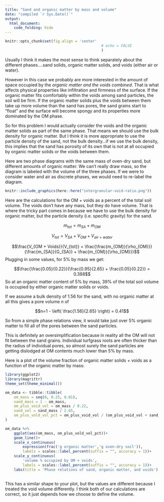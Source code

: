 ```yaml
---
title: "Sand and organic matter by mass and volume"
date: "compiled `r Sys.Date()`"
output: 
  html_document:
    code_folding: hide
---
```



```r
knitr::opts_chunk$set(fig.align = 'center'
											# echo = FALSE
											)
```


Usually I think it makes the most sense to think separately about the different phases....sand solids, organic matter solids, and voids (either air or water).

However in this case we probably are more interested in the amount of space occupied by the _organic matter and the voids combined_. That is what affects physical properties like infiltration and firmness of the surface. If the organic matter fits comfortably within the voids among sand particles, the soil will be firm. If the organic matter solids plus the voids between them take up more volume than the sand has pores, the sand grains start to "float" and the surface will become spongy and its properties more dominated by the OM phase. 


So for this problem I would actually consider the voids and the organic matter solids as part of the same phase. That means we should use the bulk density for organic matter. But I think it is more appropriate to use the particle density of the sand, not the bulk density...if we use the bulk density, this implies that the sand has porosity of its own that is not at all occupied by organic matter solids or the voids between them.


Here are two phase diagrams with the same mass of oven-dry sand, but different amounts of organic matter. We can't really draw mass, so the diagram is labeled with the volume of the three phases. If we were to consider water and air as discrete phases, we would need to re-label the diagram. 

```r
knitr::include_graphics(here::here("intergranular-void-ratio.png"))
```


Here are the calculations for the OM + voids as a percent of the total soil volume. The voids don't have any mass, but they do have volume. That is where the tricky part comes in because we have to use the bulk density for organic matter, but the particle density (i.e. specific gravity) for the sand.


$$m_{tot} = m_{SA} + m_{OM}$$ 

$$V_{tot} = V_{SA} + V_{OM} + V_{air~+~water}$$


$$\frac{V_{OM + Voids}}{V_{tot}} = \frac{\frac{m_{OM}}{\rho_{OM}}}{\frac{m_{SA}}{G_{SA}} + \frac{m_{OM}}{\rho_{OM}}}$$
Plugging in some values, for 5% by mass we get:


$$\frac{\frac{0.05}{0.22}}{\frac{0.95}{2.65} + \frac{0.05}{0.22}} = 0.388$$
So at an organic matter content of 5% by mass, 39% of the total soil volume is occupied by either organic matter solids or voids. 


If we assume a bulk density of 1.56 for the sand, with no organic matter at all this gives a pore volume $n$  of

$$n=1 - \left( \frac{1.56}{2.65} \right) = 0.41$$

So from a simple phase relations view, it would take just over 5% organic matter to fill all of the pores between the sand particles. 


This is definitely an oversimplification because in reality all the OM will not fit between the sand grains. Individual turfgrass roots are often thicker than the radius of individual pores, so almost surely the sand particles are getting dislodged at OM contents much lower than 5% by mass.


Here is a plot of the volume fraction of organic matter solids + voids as a function of the organic matter by mass:


```r
library(ggplot2)
library(magrittr)
theme_set(theme_minimal())

om_data <- tibble::tibble(
	om_mass = seq(0, 0.25, 0.01),
	sand_mass = 1 - om_mass,
	om_plus_void_vol = om_mass / 0.22,
	sand_vol = sand_mass / 2.65,
	om_plus_vold_vol_pct = om_plus_void_vol / (om_plus_void_vol + sand_vol)
)

om_data %>% 
	ggplot(aes(om_mass, om_plus_vold_vol_pct))+
	geom_line()+
	scale_x_continuous(
		expression(frac('g organic matter','g oven-dry soil')),
		labels = scales::label_percent(suffix = "", accuracy = 1))+
	scale_y_continuous(
		'volume % occupied by OM + voids', 
		labels = scales::label_percent(suffix = "", accuracy = 1))+
	labs(title = 'Phase relations of sand, organic matter, and voids')
	
```
 
 
This has a similar shape to your plot, but the values are different because I treated the void volume differently. I think both of our calculations are correct, so it just depends how we choose to define the volume. 



